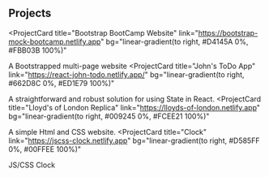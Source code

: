 ## Projects

<ProjectCard
  title="Bootstrap BootCamp Website"
  link="https://bootstrap-mock-bootcamp.netlify.app"
  bg="linear-gradient(to right, #D4145A 0%, #FBB03B 100%)"
>
  A Bootstrapped multi-page website
</ProjectCard>
<ProjectCard
  title="John's ToDo App"
  link="https://react-john-todo.netlify.app/"
  bg="linear-gradient(to right, #662D8C 0%, #ED1E79 100%)"
>
  A straightforward and robust solution for using State in React.
</ProjectCard>
<ProjectCard
  title="Lloyd's of London Replica"
  link="https://lloyds-of-london.netlify.app"
  bg="linear-gradient(to right, #009245 0%, #FCEE21 100%)"
>
  A simple Html and CSS website.
</ProjectCard>
<ProjectCard
  title="Clock"
  link="https://jscss-clock.netlify.app"
  bg="linear-gradient(to right, #D585FF 0%, #00FFEE 100%)"
>
  JS/CSS Clock
</ProjectCard>
